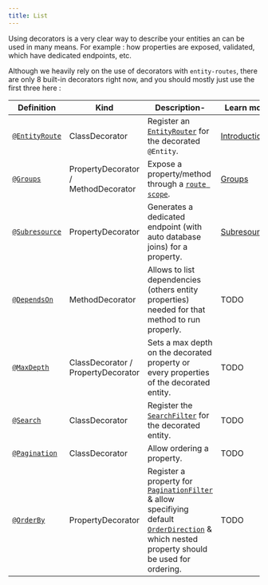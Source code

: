 ```yaml
---
title: List
---
```


Using decorators is a very clear way to describe your entities an can be used in many means. For example : how
properties are exposed, validated, which have dedicated endpoints, etc.

Although we heavily rely on the use of decorators with `entity-routes`, there are only 8 built-in decorators right now,
and you should mostly just use the first three here :

| Definition                                 | Kind                                | Description-                                                                                                                                                                                                         | Learn more                   |
| ------------------------------------------ | ----------------------------------- | -------------------------------------------------------------------------------------------------------------------------------------------------------------------------------------------------------------------- | ---------------------------- |
| [`@EntityRoute`](/definitions#entityroute) | ClassDecorator                      | Register an [`EntityRouter`](/definitions/classes/entityrouter) for the decorated `@Entity`.                                                                                                                         | [Introduction](introduction) |
| [`@Groups`](/definitions#groups)           | PropertyDecorator / MethodDecorator | Expose a property/method through a [`route scope`](/entity-routes/route-scope/).                                                                                                                                     | [Groups](groups)             |
| [`@Subresource`](/definitions#subresource) | PropertyDecorator                   | Generates a dedicated endpoint (with auto database joins) for a property.                                                                                                                                            | [Subresources](subresources) |
| [`@DependsOn`](/definitions#dependson)     | MethodDecorator                     | Allows to list dependencies (others entity properties) needed for that method to run properly.                                                                                                                       | TODO                         |
| [`@MaxDepth`](/definitions#maxdepth)       | ClassDecorator / PropertyDecorator  | Sets a max depth on the decorated property or every properties of the decorated entity.                                                                                                                              | TODO                         |
| [`@Search`](/definitions#search)           | ClassDecorator                      | Register the [`SearchFilter`](/definitions/classes/searchfilter) for the decorated entity.                                                                                                                           | TODO                         |
| [`@Pagination`](/definitions#pagination)   | ClassDecorator                      | Allow ordering a property.                                                                                                                                                                                           | TODO                         |
| [`@OrderBy`](/definitions#orderby)         | PropertyDecorator                   | Register a property for [`PaginationFilter`](/definitions/classes/paginationfilter) & allow specifiying default [`OrderDirection`](/definitions#orderdirection) & which nested property should be used for ordering. | TODO                         |
